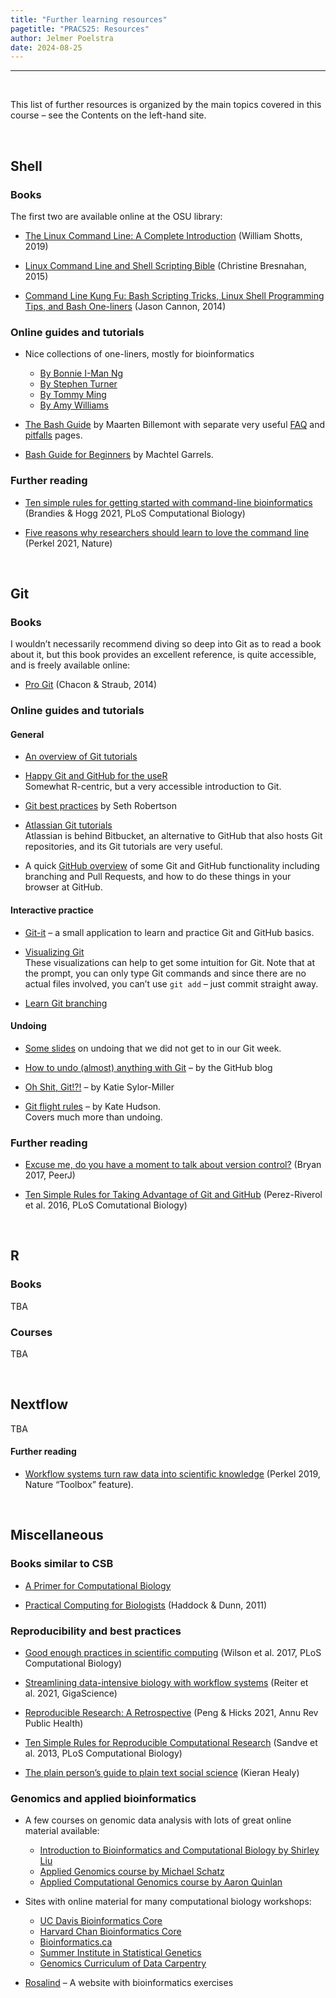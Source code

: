 ```yaml
---
title: "Further learning resources"
pagetitle: "PRACS25: Resources"
author: Jelmer Poelstra
date: 2024-08-25
---
```


---------

<br>

This list of further resources is organized by the main topics covered in this
course -- see the Contents on the left-hand site.

<br>

## Shell

### Books

The first two are available online at the OSU library:

- [The Linux Command Line: A Complete Introduction](https://library.ohio-state.edu/record=b8640501~S7)
  (William Shotts, 2019)

- [Linux Command Line and Shell Scripting Bible](https://library.ohio-state.edu/record=b9161748~S7)
  (Christine Bresnahan, 2015)

- [Command Line Kung Fu: Bash Scripting Tricks, Linux Shell Programming Tips, and Bash One-liners](https://www.amazon.com/dp/1499222033) (Jason Cannon, 2014) 

### Online guides and tutorials

- Nice collections of one-liners, mostly for bioinformatics
  - [By Bonnie I-Man Ng](https://onceupon.github.io/Bash-Oneliner/)
  - [By Stephen Turner](https://github.com/stephenturner/oneliners/blob/master/README.md)
  - [By Tommy Ming](https://github.com/crazyhottommy/bioinformatics-one-liners)
  - [By Amy Williams](http://williamslab.bscb.cornell.edu/?page_id=235)

- [The Bash Guide](http://mywiki.wooledge.org/BashGuide)
  by Maarten Billemont with separate very useful
  [FAQ](http://mywiki.wooledge.org/BashFAQ) and
  [pitfalls](http://mywiki.wooledge.org/BashPitfalls) pages.

- [Bash Guide for Beginners](https://tldp.org/LDP/Bash-Beginners-Guide/html/)
  by Machtel Garrels.

### Further reading

- [Ten simple rules for getting started with command-line bioinformatics](https://journals.plos.org/ploscompbiol/article?id=10.1371/journal.pcbi.1008645)
  (Brandies & Hogg 2021, PLoS Computational Biology)

- [Five reasons why researchers should learn to love the command line](https://www.nature.com/articles/d41586-021-00263-0)
  (Perkel 2021, Nature)

<br>

## Git

### Books

I wouldn't necessarily recommend diving so deep into Git as to read a book about
it, but this book provides an excellent reference, is quite accessible,
and is freely available online:

- [Pro Git](http://git-scm.com/book/en/v2) (Chacon & Straub, 2014)

### Online guides and tutorials

#### General

- [An overview of Git tutorials](https://gist.github.com/jaseemabid/1321592)

- [Happy Git and GitHub for the useR](https://happygitwithr.com/)  
  Somewhat R-centric, but a very accessible introduction to Git.

- [Git best practices](https://sethrobertson.github.io/GitBestPractices/) by Seth Robertson

- [Atlassian Git tutorials](https://www.atlassian.com/git/tutorials/what-is-version-control)  
  Atlassian is behind Bitbucket, an alternative to GitHub that also hosts Git
  repositories, and its Git tutorials are very useful.

- A quick [GitHub overview](https://guides.github.com/activities/hello-world/)
  of some Git and GitHub functionality including branching
  and Pull Requests, and how to do these things in your browser at GitHub.
  
#### Interactive practice

- [Git-it](https://github.com/jlord/git-it-electron#git-it) -- a small application to learn and practice Git and GitHub basics.

- [Visualizing Git](http://git-school.github.io/visualizing-git/)  
  These visualizations can help to get some intuition for Git.
  Note that at the prompt, you can only type Git commands and since there are
  no actual files involved, you can't use `git add` -- just commit straight away. 

- [Learn Git branching](https://learngitbranching.js.org/)

#### Undoing

- [Some slides](https://mcic-osu.github.io/pracs-sp21/posts/week-03/slides/03-3_git.html#1)
  on undoing that we did not get to in our Git week.

- [How to undo (almost) anything with Git](https://github.blog/2015-06-08-how-to-undo-almost-anything-with-git/)
  -- by the GitHub blog

- [Oh Shit, Git!?!](https://ohshitgit.com/) -- by Katie Sylor-Miller

- [Git flight rules](https://github.com/k88hudson/git-flight-rules) -- by Kate Hudson.  
  Covers much more than undoing.

### Further reading

- [Excuse me, do you have a moment to talk about version control?](https://peerj.com/preprints/3159/) (Bryan 2017, PeerJ)

- [Ten Simple Rules for Taking Advantage of Git and GitHub](https://journals.plos.org/ploscompbiol/article?id=10.1371%2Fjournal.pcbi.1004947)
  (Perez-Riverol et al. 2016, PLoS Comutational Biology)


<br>

## R

### Books

TBA

### Courses

TBA

<br>

## Nextflow

TBA

#### Further reading

- [Workflow systems turn raw data into scientific knowledge](https://www.nature.com/articles/d41586-019-02619-z)
  (Perkel 2019, Nature "Toolbox" feature).

<br>

## Miscellaneous

### Books similar to CSB

- [A Primer for Computational Biology](https://open.oregonstate.education/computationalbiology/)

- [Practical Computing for Biologists](https://library.ohio-state.edu/record=b6971375~S7)
  (Haddock & Dunn, 2011)

### Reproducibility and best practices

- [Good enough practices in scientific computing](https://journals.plos.org/ploscompbiol/article?id=10.1371/journal.pcbi.1005510)
(Wilson et al. 2017, PLoS Computational Biology)

- [Streamlining data-intensive biology with workflow systems](https://academic.oup.com/gigascience/article/10/1/giaa140/6092773)
  (Reiter et al. 2021, GigaScience)

- [Reproducible Research: A Retrospective](https://pubmed.ncbi.nlm.nih.gov/33467923/)
  (Peng & Hicks 2021, Annu Rev Public Health)

- [Ten Simple Rules for Reproducible Computational Research](https://journals.plos.org/ploscompbiol/article?id=10.1371/journal.pcbi.1003285)
  (Sandve et al. 2013, PLoS Computational Biology)
  
- [The plain person's guide to plain text social science](https://plain-text.co/)
  (Kieran Healy)
 
### Genomics and applied bioinformatics

- A few courses on genomic data analysis with lots of great online material available:
  
  - [Introduction to Bioinformatics and Computational Biology by Shirley Liu](https://liulab-dfci.github.io/bioinfo-combio/)
  - [Applied Genomics course by Michael Schatz](https://github.com/schatzlab/appliedgenomics2020)
  - [Applied Computational Genomics course by Aaron Quinlan](https://github.com/quinlan-lab/applied-computational-genomics)

- Sites with online material for many computational biology workshops:

  - [UC Davis Bioinformatics Core](https://ucdavis-bioinformatics-training.github.io/)
  - [Harvard Chan Bioinformatics Core](https://hbctraining.github.io/Training-modules/)
  - [Bioinformatics.ca](https://bioinformaticsdotca.github.io/)
  - [Summer Institute in Statistical Genetics](https://si.biostat.washington.edu/suminst/archives/SISG2020)
  - [Genomics Curriculum of Data Carpentry](https://datacarpentry.org/lessons/#genomics-workshop)
  
- [Rosalind](http://rosalind.info/) -- A website with bioinformatics exercises
